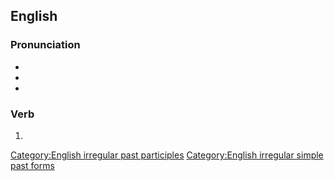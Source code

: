 ==English==

===Pronunciation===
* {{audio|en-us-wept.ogg|Audio (US)|lang=en}}
* {{IPA|/ˈwɛpt/|lang=en}}
* {{rhymes|ɛpt|lang=en}}

===Verb===
{{head|en|verb form}}

# {{en-past of|weep}}

[[Category:English irregular past participles]]
[[Category:English irregular simple past forms]]
